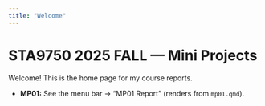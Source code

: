 ```yaml
---
title: "Welcome"
---
```


# STA9750 2025 FALL — Mini Projects

Welcome! This is the home page for my course reports.

- **MP01:** See the menu bar → “MP01 Report” (renders from `mp01.qmd`).



